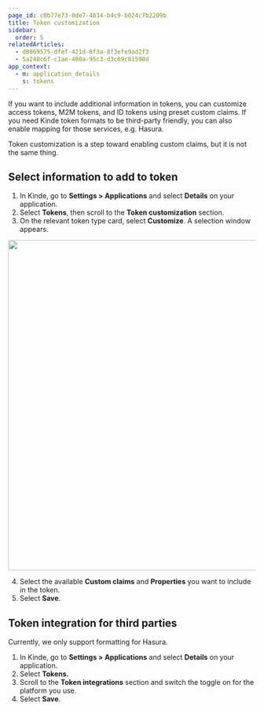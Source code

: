 ```yaml
---
page_id: c0b77e73-0de7-4834-b4c9-b024c7b2209b
title: Token customization
sidebar:
  order: 5
relatedArticles:
  - d8069575-dfef-421d-8f3a-8f3efe9ad2f3
  - 5a248c6f-c1ae-480a-95c3-d3c69c81598d
app_context:
  - m: application_details
    s: tokens
---
```


If you want to include additional information in tokens, you can customize access tokens, M2M tokens, and ID tokens using preset custom claims. If you need Kinde token formats to be third-party friendly, you can also enable mapping for those services, e.g. Hasura.

Token customization is a step toward enabling custom claims, but it is not the same thing.

## Select information to add to token

1. In Kinde, go to **Settings > Applications** and select **Details** on your application.
2. Select **Tokens**, then scroll to the **Token customization** section.
3. On the relevant token type card, select **Customize**. A selection window appears.

<img
  src="https://imagedelivery.net/skPPZTHzSlcslvHjesZQcQ/ba4db8c3-eab4-4b21-bd05-a1007d4aaf00/public"
  alt=""
  width="672px"
  height="auto"
  fetchpriority="low"
  loading="lazy"
  decoding="async"
/>

4. Select the available **Custom claims** and **Properties** you want to include in the token.
5. Select **Save**.

## Token integration for third parties

Currently, we only support formatting for Hasura.

1. In Kinde, go to **Settings > Applications** and select **Details** on your application.
2. Select **Tokens.**
3. Scroll to the **Token integrations** section and switch the toggle on for the platform you use.
4. Select **Save**.
